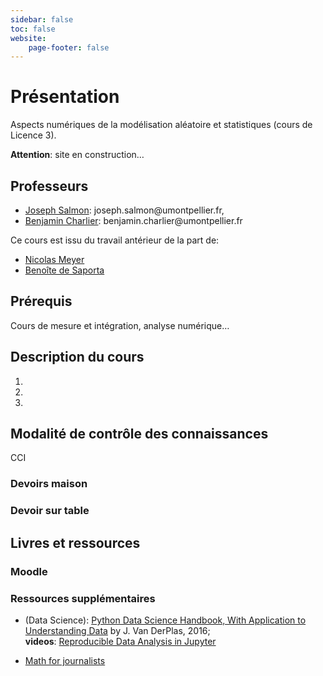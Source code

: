 ```yaml
---
sidebar: false
toc: false
website:
    page-footer: false
---
```

# Présentation {.unnumbered}

Aspects numériques de la modélisation aléatoire et statistiques (cours de Licence 3).

**Attention**: site en construction...

## Professeurs

- [Joseph Salmon](https://josephsalmon.eu/): joseph.salmon@umontpellier.fr,
- [Benjamin Charlier](https://imag.umontpellier.fr/~charlier/index.php?page=index): benjamin.charlier@umontpellier.fr

Ce cours est issu du travail antérieur de la part de:

- [Nicolas Meyer](https://sites.google.com/view/nicolasmeyer/accueil)
- [Benoîte de Saporta](https://imag.umontpellier.fr/~saporta/index-en.html)


## Prérequis

Cours de mesure et intégration, analyse numérique...


##  Description du cours



1. 

2. 

3. 




## Modalité de contrôle des connaissances

CCI

### Devoirs maison


### Devoir sur table


## Livres et ressources


### Moodle



### Ressources supplémentaires


- (Data Science): [Python Data Science Handbook, With Application to Understanding Data](https://jakevdp.github.io/PythonDataScienceHandbook/) by J. Van DerPlas, 2016;<br>
 **videos**: [Reproducible Data Analysis in Jupyter](http://jakevdp.github.io/blog/2017/03/03/reproducible-data-analysis-in-jupyter/)

- [Math for journalists](https://observablehq.com/@nshiab/math-for-journalists)